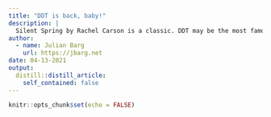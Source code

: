 ```yaml
---
title: "DDT is back, baby!"
description: |
  Silent Spring by Rachel Carson is a classic. DDT may be the most famous toxic pesticide out there. Where did DDT go after it was banned? [Turns out, straight into the ocean.](https://www.youtube.com/watch?v=aGWgg4rem5s) Hundreds of thousands of barrels. Great choice! 
author:
  - name: Julian Barg
    url: https://jbarg.net
date: 04-13-2021
output:
  distill::distill_article:
    self_contained: false
---
```



```r
knitr::opts_chunk$set(echo = FALSE)
```
